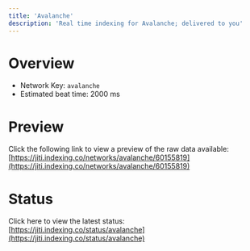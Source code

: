 ```yaml
---
title: 'Avalanche'
description: 'Real time indexing for Avalanche; delivered to you'
---
```


# Overview
- Network Key: `avalanche`
- Estimated beat time: 2000 ms

# Preview
Click the following link to view a preview of the raw data available: [https://jiti.indexing.co/networks/avalanche/60155819](https://jiti.indexing.co/networks/avalanche/60155819)

# Status
Click here to view the latest status: [https://jiti.indexing.co/status/avalanche](https://jiti.indexing.co/status/avalanche)
